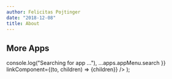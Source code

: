```yaml
---
author: Felicitas Pojtinger
date: "2018-12-08"
title: About
---
```



  <Base head={about.head} background={about.background}>
    <Paper dangerouslySetInnerHTML={{ __html: readme }} />
    <Paper>
      <h2>More Apps</h2>
      <AppMenu
        apps={apps.appMenu.apps}
        search={{
          onSearch: () => console.log("Searching for app ..."),
          ...apps.appMenu.search
        }}
        linkComponent={(to, children) => <Link to={to}>{children}</Link>}
      />
    </Paper>
  </Base>
);
